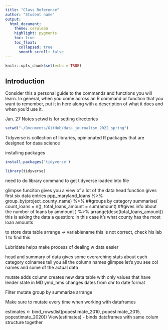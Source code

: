 ```yaml
---
title: "Class Reference"
author: "Student name"
output:
  html_document:
    theme: cerulean
    highlight: pygments
    toc: true
    toc_float:
      collapsed: true
      smooth_scroll: false
---
```


```r
knitr::opts_chunk$set(echo = TRUE)
```

## Introduction

Consider this a personal guide to the commands and functions you will learn. In general, when you come across an R command or function that you want to remember, put it in here along with a description of what it does and when you'd use it.

Jan. 27 Notes
setwd is for setting directories
```r
setwd("~/Documents/GitHub/data_journalism_2022_spring")
```

Tidyverse is collection of libraries, opinionated R packages that are designed for dasa science

installing packages 

```r
install.packages('tidyverse')
```
```r
library(tidyverse)
```
need to do library command to get tidyverse loaded into file

glimpse funciton gives you a view of a lot of the data
head function gives first six data entries
ppp_maryland_loans %>%
  group_by(project_county_name) %>% ##groups by category
  summarise(
    count_loans = n(),
    total_loans_amount = sum(amount) ##gives info about the number of loans by ammount
  ) %>%
  arrange(desc(total_loans_amount))
this is asking the data a question: in this case it's what county has the most loan amounts

to store data table
arrange -> variablename
  this is not correct, check his lab 1 to find this

Lubridate helps make process of dealing w data easier

head and summary of data gives some overarching stats about each category
colnames tell you all the column names
glimpse let's you see col names and some of the actual data

mutate adds column
creates new data table with only values that have lender state in MD
ymd_hms changes dates from chr to date format


Filter mutate group by summarize arrange

Make sure to mutate every time when working with dataframes

estimates <- bind_rows(list(popestimate_2010, popestimate_2015, popestimate_2020))
View(estimates)
- binds dataframes with same colum structure together

  